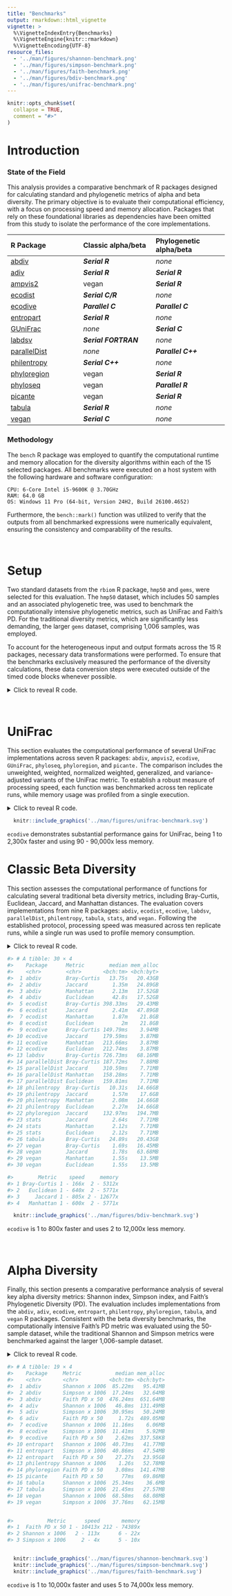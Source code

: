 ```yaml
---
title: "Benchmarks"
output: rmarkdown::html_vignette
vignette: >
  %\VignetteIndexEntry{Benchmarks}
  %\VignetteEngine{knitr::rmarkdown}
  %\VignetteEncoding{UTF-8}
resource_files:
  - '../man/figures/shannon-benchmark.png'
  - '../man/figures/simpson-benchmark.png'
  - '../man/figures/faith-benchmark.png'
  - '../man/figures/bdiv-benchmark.png'
  - '../man/figures/unifrac-benchmark.png'
---
```


```r
knitr::opts_chunk$set(
  collapse = TRUE,
  comment = "#>"
)
```


# Introduction

### State of the Field

This analysis provides a comparative benchmark of R packages designed for
calculating standard and phylogenetic metrics of alpha and beta diversity. The
primary objective is to evaluate their computational efficiency, with a focus on
processing speed and memory allocation. Packages that rely on these foundational
libraries as dependencies have been omitted from this study to isolate the
performance of the core implementations.


| R Package               | Classic alpha/beta      | Phylogenetic alpha/beta |
|:------------------------|:------------------------|:------------------------|
| [abdiv](https://doi.org/10.32614/CRAN.package.abdiv)               | ***Serial R***       | *none*             |
| [adiv](https://doi.org/10.32614/CRAN.package.adiv)                 | ***Serial R***       | ***Serial R***     |
| [ampvis2](https://github.com/KasperSkytte/ampvis2)                 | vegan                | ***Serial R***     |
| [ecodist](https://doi.org/10.32614/CRAN.package.ecodist)           | ***Serial C/R***     | *none*             |
| [ecodive](https://doi.org/10.32614/CRAN.package.ecodive)           | ***Parallel C***     | ***Parallel C***   |
| [entropart](https://doi.org/10.32614/CRAN.package.entropart)       | ***Serial R***       | *none*             |
| [GUniFrac](https://doi.org/10.32614/CRAN.package.GUniFrac)         | *none*               | ***Serial C***     |
| [labdsv](https://doi.org/10.32614/CRAN.package.labdsv)             | ***Serial FORTRAN*** | *none*             |
| [parallelDist](https://doi.org/10.32614/CRAN.package.parallelDist) | *none*               | ***Parallel C++*** |
| [philentropy](https://doi.org/10.32614/CRAN.package.philentropy)   | ***Serial C++***     | *none*             |
| [phyloregion](https://doi.org/10.32614/CRAN.package.phyloregion)   | vegan                | ***Serial R***     |
| [phyloseq](https://doi.org/doi:10.18129/B9.bioc.phyloseq)          | vegan                | ***Parallel R***   |
| [picante](https://doi.org/10.32614/CRAN.package.picante)           | vegan                | ***Serial R***     |
| [tabula](https://doi.org/10.32614/CRAN.package.tabula)             | ***Serial R***       | *none*             |
| [vegan](https://doi.org/10.32614/CRAN.package.vegan)               | ***Serial C***       | *none*             |



### Methodology

The `bench` R package was employed to quantify the computational runtime and
memory allocation for the diversity algorithms within each of the 15 selected
packages. All benchmarks were executed on a host system with the following
hardware and software configuration:

    CPU: 6-Core Intel i5-9600K @ 3.70GHz
    RAM: 64.0 GB
    OS: Windows 11 Pro (64-bit, Version 24H2, Build 26100.4652)

Furthermore, the `bench::mark()` function was utilized to verify that the
outputs from all benchmarked expressions were numerically equivalent, ensuring
the consistency and comparability of the results.


<br>


# Setup

Two standard datasets from the `rbiom` R package, `hmp50` and `gems`, were
selected for this evaluation. The `hmp50` dataset, which includes 50 samples and
an associated phylogenetic tree, was used to benchmark the computationally
intensive phylogenetic metrics, such as UniFrac and Faith's PD. For the
traditional diversity metrics, which are significantly less demanding, the
larger `gems` dataset, comprising 1,006 samples, was employed.

To account for the heterogeneous input and output formats across the 15 R
packages, necessary data transformations were performed. To ensure that the
benchmarks exclusively measured the performance of the diversity calculations,
these data conversion steps were executed outside of the timed code blocks
whenever possible.

<details>
  <summary>Click to reveal R code.</summary>

```r
install.packages('pak')

# Tools and Datasets for Benchmarking Report
pak::pkg_install(pkg = c(
  'bench', 'dplyr', 'ggplot2', 'ggrepel', 'rbiom', 'svglite' ))

# Diversity Metric Implementations
pak::pkg_install(pkg = c(
  'abdiv', 'adiv', 'ecodist', 'ecodive', 'entropart', 'GUniFrac', 
  'kasperskytte/ampvis2', 'labdsv', 'parallelDist', 'philentropy', 
  'phyloregion', 'phyloseq', 'picante', 'tabula', 'vegan' ))


# Software Versions

version$version.string
#> [1] "R version 4.5.1 (2025-06-13 ucrt)"

data.frame(ver = sapply(FUN = packageDescription, fields = 'Version', c(
  'bench', 'dplyr', 'ggplot2', 'ggrepel', 'rbiom',
  'abdiv', 'adiv', 'ecodist', 'ecodive', 'entropart', 'GUniFrac', 
  'ampvis2', 'labdsv', 'parallelDist', 'philentropy', 
  'phyloregion', 'phyloseq', 'picante', 'tabula', 'vegan' )))
#>                     ver
#> bench             1.1.4
#> dplyr             1.1.4
#> ggplot2           3.5.2
#> ggrepel           0.9.6
#> rbiom             2.2.1
#> abdiv             0.2.0
#> adiv              2.2.1
#> ecodist           2.1.3
#> ecodive           1.0.1
#> entropart        1.6-16
#> GUniFrac            1.8
#> ampvis2           2.8.9
#> labdsv            2.1-2
#> parallelDist      0.2.6
#> philentropy       0.9.0
#> phyloregion       1.0.9
#> phyloseq         1.52.0
#> picante           1.8.2
#> tabula            3.3.1
#> vegan             2.7-1

library(bench)
library(ggplot2)
library(ggrepel)
library(dplyr)

(n_cpus <- ecodive::n_cpus())
#> [1] 6

# abdiv only accepts two samples at a time
pairwise <- function (f, data, ...) {
  pairs <- utils::combn(nrow(data), 2)
  structure(
    mapply(
      FUN = function (i, j) f(data[i,], data[j,], ...), 
      i   = pairs[1,], j = pairs[2,] ),
    class  = 'dist',
    Labels = colnames(data),
    Size   = nrow(data),
    Diag   = FALSE,
    Upper  = FALSE )
}


# Remove any extraneous attributes from dist objects,
# allowing them to be compared with `all.equal()`.
cleanup <- function (x) {
  for (i in setdiff(names(attributes(x)), c('class', 'Labels', 'Size', 'Diag', 'Upper')))
    attr(x, i) <- NULL
  return (x)
}


# HMP50 dataset has 50 Samples
hmp50      <- rbiom::hmp50
hmp50_phy  <- rbiom::convert_to_phyloseq(hmp50)
hmp50_mtx  <- t(rbiom::rescale_cols(as.matrix(hmp50)))
hmp50_tree <- hmp50$tree


# GEMS dataset has 1006 Samples
gems_mtx <- t(rbiom::rescale_cols(as.matrix(rbiom::gems)))
```

</details>

<br>


# UniFrac

This section evaluates the computational performance of several UniFrac
implementations across seven R packages: `abdiv`, `ampvis2`, `ecodive`,
`GUniFrac`, `phyloseq`, `phyloregion`, and `picante.` The comparison includes
the unweighted, weighted, normalized weighted, generalized, and
variance-adjusted variants of the UniFrac metric. To establish a robust measure
of processing speed, each function was benchmarked across ten replicate runs,
while memory usage was profiled from a single execution.

<details>
  <summary>Click to reveal R code.</summary>
  
```r

## Unweighted UniFrac
u_unifrac_res <- rbind(
  
  local({
    # cluster for phyloseq
    cl <- parallel::makeCluster(n_cpus)
    doParallel::registerDoParallel(cl)
    on.exit(parallel::stopCluster(cl))
    
    bench::mark(
      iterations    = 10,
      'abdiv'       = cleanup(pairwise(abdiv::unweighted_unifrac, hmp50_mtx, hmp50_tree)),
      'ecodive'     = cleanup(ecodive::unweighted_unifrac(hmp50_mtx, hmp50_tree)),
      'GUniFrac'    = cleanup(as.dist(GUniFrac::GUniFrac(hmp50_mtx, hmp50_tree, alpha=1, verbose=FALSE)[[1]][,,2])),
      'phyloregion' = cleanup(phyloregion::unifrac(hmp50_mtx, hmp50_tree)),
      'phyloseq'    = cleanup(phyloseq::UniFrac(hmp50_phy, weighted=FALSE, normalized=FALSE, parallel=TRUE)),
      'picante'     = cleanup(picante::unifrac(hmp50_mtx, hmp50_tree)) )
  }),
  
  # ampvis2 conflicts with phyloseq cluster, so run separately
  local({
    t_hmp50_mtx <- t(hmp50_mtx)
    bench::mark(
      iterations = 10,
      'ampvis2'  = {
        cleanup(ampvis2:::dist.unifrac(t_hmp50_mtx, hmp50_tree, weighted=FALSE, normalise=FALSE, num_threads=n_cpus))
        doParallel::stopImplicitCluster() } )
  })
)

u_unifrac_res[,1:9]
#> # A tibble: 7 × 9
#>   expression       min   median `itr/sec` mem_alloc `gc/sec` n_itr  n_gc total_time
#>   <bch:expr>  <bch:tm> <bch:tm>     <dbl> <bch:byt>    <dbl> <int> <dbl>   <bch:tm>
#> 1 abdiv         14.59s      15s    0.0655    20.1GB   2.92      10   446      2.54m
#> 2 ecodive       6.36ms   6.66ms  148.       532.6KB   0         10     0    67.79ms
#> 3 GUniFrac      79.4ms  86.15ms   10.6      113.4MB   2.11      10     2   947.45ms
#> 4 phyloregion   6.96ms    7.1ms  139.       145.9MB   0         10     0    71.95ms
#> 5 phyloseq    306.89ms 325.11ms    2.85      50.9MB   0.571     10     2       3.5s
#> 6 picante        2.53s    2.56s    0.389      1.8GB   1.52      10    39     25.68s
#> 7 ampvis2        3.21s    3.64s    0.278     53.7MB   0.0309     9     1     32.34s

ggplot(u_unifrac_res, aes(x = median, y = mem_alloc)) +
  geom_point() +
  geom_label_repel(aes(label = as.character(expression))) + 
  labs(
    title = 'Unweighted UniFrac Implementations',
    subtitle = '50 sample all-vs-all benchmarking on six CPU cores',
    x = 'Median Calculation Time (log scale; n=10)', 
    y = 'Memory Allocated\n(log scale)' ) +
  theme_bw()
  
  
## Weighted UniFrac
w_unifrac_res <- rbind(
  
  local({
    # cluster for phyloseq
    cl <- parallel::makeCluster(n_cpus)
    doParallel::registerDoParallel(cl)
    on.exit(parallel::stopCluster(cl))
    
    bench::mark(
      iterations = 10,
      'abdiv'    = cleanup(pairwise(abdiv::weighted_unifrac, hmp50_mtx, hmp50_tree)),
      'ecodive'  = cleanup(ecodive::weighted_unifrac(hmp50_mtx, hmp50_tree)),
      'phyloseq' = cleanup(phyloseq::UniFrac(hmp50_phy, weighted=TRUE, normalized=FALSE, parallel=TRUE)) )
  }),
  
  # ampvis2 conflicts with phyloseq cluster, so run separately
  local({
    t_hmp50_mtx <- t(hmp50_mtx)
    bench::mark(
      iterations = 10,
      'ampvis2'  = {
        cleanup(ampvis2:::dist.unifrac(t_hmp50_mtx, hmp50_tree, weighted=TRUE, normalise=FALSE, num_threads=n_cpus))
        doParallel::stopImplicitCluster() } )
  })
)


## Weighted Normalized UniFrac
wn_unifrac_res <- rbind(
  
  local({
    # cluster for phyloseq
    cl <- parallel::makeCluster(n_cpus)
    doParallel::registerDoParallel(cl)
    on.exit(parallel::stopCluster(cl))
    
    bench::mark(
      iterations = 10,
      'abdiv'    = cleanup(pairwise(abdiv::weighted_normalized_unifrac, hmp50_mtx, hmp50_tree)),
      'ecodive'  = cleanup(ecodive::normalized_unifrac(hmp50_mtx, hmp50_tree)),
      'GUniFrac' = cleanup(as.dist(GUniFrac::GUniFrac(hmp50_mtx, hmp50_tree, alpha=1, verbose=FALSE)[[1]][,,1])),
      'phyloseq' = cleanup(phyloseq::UniFrac(hmp50_phy, weighted=TRUE, normalized=TRUE, parallel=TRUE)) )
  }),
  
  # ampvis2 conflicts with phyloseq cluster, so run separately
  local({
    t_hmp50_mtx <- t(hmp50_mtx)
    bench::mark(
      iterations = 10,
      'ampvis2'  = {
        cleanup(ampvis2:::dist.unifrac(t_hmp50_mtx, hmp50_tree, weighted=TRUE, normalise=TRUE, num_threads=n_cpus))
        doParallel::stopImplicitCluster() } )
  })
)


## Weighted Normalized UniFrac
g_unifrac_res <- rbind(
  
  local({
    # cluster for phyloseq
    cl <- parallel::makeCluster(n_cpus)
    doParallel::registerDoParallel(cl)
    on.exit(parallel::stopCluster(cl))
    
    bench::mark(
      iterations = 10,
      'abdiv'    = cleanup(pairwise(abdiv::generalized_unifrac, hmp50_mtx, hmp50_tree, alpha=0.5)),
      'ecodive'  = cleanup(ecodive::generalized_unifrac(hmp50_mtx, hmp50_tree, alpha=0.5)),
      'GUniFrac' = cleanup(as.dist(GUniFrac::GUniFrac(hmp50_mtx, hmp50_tree, alpha=0.5, verbose=FALSE)[[1]][,,1])) )
  })
)


## Variance Adjusted UniFrac
va_unifrac_res <- rbind(
  
  local({
    # cluster for phyloseq
    cl <- parallel::makeCluster(n_cpus)
    doParallel::registerDoParallel(cl)
    on.exit(parallel::stopCluster(cl))
    
    bench::mark(
      iterations = 10,
      'abdiv'    = cleanup(pairwise(abdiv::variance_adjusted_unifrac, hmp50_mtx, hmp50_tree)),
      'ecodive'  = cleanup(ecodive::variance_adjusted_unifrac(hmp50_mtx, hmp50_tree)) )
  })
)


unifrac_res <- bind_rows(
    mutate(u_unifrac_res,  `UniFrac Variant` = 'Unweighted'),
    mutate(w_unifrac_res,  `UniFrac Variant` = 'Weighted'),
    mutate(wn_unifrac_res, `UniFrac Variant` = 'Weighted Normalized'),
    mutate(g_unifrac_res,  `UniFrac Variant` = 'Generalized'),
    mutate(va_unifrac_res, `UniFrac Variant` = 'Variance Adjusted') ) %>%
  mutate(Package = as.character(expression)) %>%
  select(Package, `UniFrac Variant`, median, mem_alloc) %>%
  arrange(Package)
  
saveRDS(unifrac_res, 'benchmark/unifrac_res.rds')
```

```r
unifrac_res <- readRDS('../benchmark/unifrac_res.rds')

# print(unifrac_res, n = Inf)
# 
# 
# # How much faster and more memory efficient is ecodive?
# plyr::ddply(unifrac_res, as.name('UniFrac Variant'), function (x) {
#   x[['median']]    <- as.numeric(x[['median']])
#   x[['mem_alloc']] <- as.numeric(x[['mem_alloc']])
#   ecodive <- as.list(x[x[['Package']] == 'ecodive',])
#   x       <- x[x[['Package']] != 'ecodive',]
#   data.frame(
#     speed  = paste0(paste(collapse=' - ', round(range(x$median    / ecodive$median))), 'x'),
#     memory = paste0(paste(collapse=' - ', round(range(x$mem_alloc / ecodive$mem_alloc))), 'x') )
# })


ggplot(unifrac_res, aes(x = median, y = mem_alloc)) +
  geom_point(aes(shape = `UniFrac Variant`), size = 2) +
  geom_label_repel(
    data          = ~subset(., `UniFrac Variant` == 'Unweighted'),
    mapping       = aes(label = Package, fontface = ifelse(Package == 'ecodive', 2, 1)),
    direction     = 'y', 
    box.padding   = 0.4,
    point.padding = 10,
    seed          = 2,
    min.segment.length = Inf ) + 
  scale_shape(solid = FALSE) + 
  bench::scale_x_bench_time(limits = c(.004, 20), breaks = c(.01, .1, 1, 10)) +
  scale_y_log10(limits = 10^c(4.5,11.5), labels = scales::label_bytes()) +
  labs(
    title = 'UniFrac Implementations',
    subtitle = 'All-vs-all 50 sample benchmarking on six CPU cores',
    x = 'Median Calculation Time (log scale; n=10)', 
    y = 'Memory Allocated\n(log scale; n=1)' ) +
  theme_bw(base_size = 12) +
  theme(axis.title.x = element_text(margin = margin(t = 10)))
```

</details>

```r
  knitr::include_graphics('../man/figures/unifrac-benchmark.svg')
```

`ecodive` demonstrates substantial performance gains for UniFrac, being 1 to 2,300x faster and using 90 - 90,000x less memory.
<br>


# Classic Beta Diversity

This section assesses the computational performance of functions for calculating
several traditional beta diversity metrics, including Bray-Curtis, Euclidean,
Jaccard, and Manhattan distances. The evaluation covers implementations from
nine R packages: `abdiv`, `ecodist`, `ecodive`, `labdsv`, `parallelDist`,
`philentropy`, `tabula`, `stats`, and `vegan.` Following the established
protocol, processing speed was measured across ten replicate runs, while a
single run was used to profile memory consumption.


<details>
  <summary>Click to reveal R code.</summary>

```r
bray_curtis_res <- bench::mark(
  iterations = 10,
  'abdiv'        = cleanup(pairwise(abdiv::bray_curtis, gems_mtx)),
  'ecodist'      = cleanup(ecodist::bcdist(gems_mtx)),
  'ecodive'      = cleanup(ecodive::bray(gems_mtx, rescale = FALSE)),
  'labdsv'       = cleanup(labdsv::dsvdis(gems_mtx, 'bray/curtis')),
  'parallelDist' = cleanup(parallelDist::parallelDist(gems_mtx, 'bray')),
  'philentropy'  = cleanup(philentropy::distance(gems_mtx, 'sorensen', test.na = FALSE, use.row.names = TRUE, as.dist.obj = TRUE, mute.message = TRUE)),
  'tabula'       = cleanup(1 - pairwise(tabula::index_bray, gems_mtx)),
  'vegan'        = cleanup(vegan::vegdist(gems_mtx, 'bray')) )

jaccard_res <- bench::mark(
  iterations = 10,
  'abdiv'        = cleanup(pairwise(abdiv::jaccard, gems_mtx)),
  'ecodist'      = cleanup(ecodist::distance(gems_mtx, 'jaccard')),
  'ecodive'      = cleanup(ecodive::jaccard(gems_mtx)),
  'parallelDist' = cleanup(parallelDist::parallelDist(gems_mtx, 'binary')),
  'philentropy'  = cleanup(philentropy::distance(gems_mtx > 0, 'jaccard', test.na = FALSE, use.row.names = TRUE, as.dist.obj = TRUE, mute.message = TRUE)),
  'phyloregion'  = cleanup(phyloregion::beta_diss(gems_mtx, 'jaccard')$beta.jac),
  'stats'        = cleanup(stats::dist(gems_mtx, 'binary')),
  'vegan'        = cleanup(vegan::vegdist(gems_mtx, 'jaccard', binary = TRUE)) )

manhattan_res <- bench::mark(
  iterations = 10,
  'abdiv'        = cleanup(pairwise(abdiv::manhattan, gems_mtx)),
  'ecodist'      = cleanup(ecodist::distance(gems_mtx, 'manhattan')),
  'ecodive'      = cleanup(ecodive::manhattan(gems_mtx, rescale = FALSE)),
  'parallelDist' = cleanup(parallelDist::parallelDist(gems_mtx, 'manhattan')),
  'philentropy'  = cleanup(philentropy::distance(gems_mtx, 'manhattan', test.na = FALSE, use.row.names = TRUE, as.dist.obj = TRUE, mute.message = TRUE)),
  'stats'        = cleanup(stats::dist(gems_mtx, 'manhattan')),
  'vegan'        = cleanup(vegan::vegdist(gems_mtx, 'manhattan')) )

euclidean_res <- bench::mark(
  iterations = 10,
  'abdiv'        = cleanup(pairwise(abdiv::euclidean, gems_mtx)),
  'ecodist'      = cleanup(ecodist::distance(gems_mtx, 'euclidean')),
  'ecodive'      = cleanup(ecodive::euclidean(gems_mtx, rescale = FALSE)),
  'parallelDist' = cleanup(parallelDist::parallelDist(gems_mtx, 'euclidean')),
  'philentropy'  = cleanup(philentropy::distance(gems_mtx, 'euclidean', test.na = FALSE, use.row.names = TRUE, as.dist.obj = TRUE, mute.message = TRUE)),
  'stats'        = cleanup(stats::dist(gems_mtx, 'euclidean')),
  'vegan'        = cleanup(vegan::vegdist(gems_mtx, 'euclidean')) )

bdiv_res <- bind_rows(
    mutate(bray_curtis_res, Metric = 'Bray-Curtis'),
    mutate(jaccard_res,     Metric = 'Jaccard'),
    mutate(manhattan_res,   Metric = 'Manhattan'),
    mutate(euclidean_res,   Metric = 'Euclidean') ) %>%
  mutate(Package = as.character(expression)) %>%
  select(Package, Metric, median, mem_alloc) %>%
  arrange(Package)
  
saveRDS(bdiv_res, 'benchmark/bdiv_res.rds')


print(bdiv_res, n = Inf)


# How much faster and more memory efficient is ecodive?
plyr::ddply(bdiv_res, 'Metric', function (x) {
  x[['median']]    <- as.numeric(x[['median']])
  x[['mem_alloc']] <- as.numeric(x[['mem_alloc']])
  ecodive <- as.list(x[x[['Package']] == 'ecodive',])
  x       <- x[x[['Package']] != 'ecodive',]
  data.frame(
    speed  = paste0(paste(collapse=' - ', round(range(x$median    / ecodive$median))), 'x'),
    memory = paste0(paste(collapse=' - ', round(range(x$mem_alloc / ecodive$mem_alloc))), 'x') )
})


ggplot(bdiv_res, aes(x = median, y = mem_alloc)) +
  geom_point() +
  geom_label_repel(
    mapping   = aes(label = Package, fontface = ifelse(Package == 'ecodive', 2, 1)), 
    direction = 'y', 
    seed      = 5 ) + 
  facet_wrap('Metric', ncol = 1, scales = 'free_y') + 
  bench::scale_x_bench_time(limits = c(.1, 180), breaks = c(.1, .3, 1, 3, 10, 30, 60, 180)) +
  scale_y_log10(limits = 10^c(5,12), labels = scales::label_bytes()) +
  labs(
    title = 'Beta Diversity Implementations',
    subtitle = 'All-vs-all 1,006 sample benchmarking on six CPU cores',
    x = 'Median Calculation Time (log scale; n=10)', 
    y = 'Memory Allocated\n(log scale; n=1)' ) +
  theme_bw(base_size = 12) +
  theme(axis.title.x = element_text(margin = margin(t = 10)))


ggplot(subset(bdiv_res, Metric == 'Bray-Curtis'), aes(x = median, y = mem_alloc)) +
  geom_point() +
  geom_label_repel(
    mapping   = aes(label = Package, fontface = ifelse(Package == 'ecodive', 2, 1)), 
    direction = 'y', 
    seed      = 1 ) + 
  bench::scale_x_bench_time(limits = c(.1, 61), breaks = c(.1, 1, 10, 60)) +
  scale_y_log10(limits = 10^c(5,11.5), labels = scales::label_bytes()) +
  labs(
    title = 'Bray-Curtis Dissimilarity Implementations',
    subtitle = 'All-vs-all 1,006 sample benchmarking on six CPU cores',
    x = 'Median Calculation Time (log scale; n=10)', 
    y = 'Memory Allocated\n(log scale; n=1)' ) +
  theme_bw(base_size = 12) +
  theme(axis.title.x = element_text(margin = margin(t = 10)))
```

</details>

```r
#> # A tibble: 30 × 4
#>    Package      Metric        median mem_alloc
#>    <chr>        <chr>       <bch:tm> <bch:byt>
#>  1 abdiv        Bray-Curtis   13.75s   20.43GB
#>  2 abdiv        Jaccard        1.35m   24.89GB
#>  3 abdiv        Manhattan      2.13m   17.52GB
#>  4 abdiv        Euclidean      42.8s   17.52GB
#>  5 ecodist      Bray-Curtis 398.33ms   29.43MB
#>  6 ecodist      Jaccard        2.41m   47.89GB
#>  7 ecodist      Manhattan      1.87m    21.8GB
#>  8 ecodist      Euclidean         2m    21.8GB
#>  9 ecodive      Bray-Curtis 149.79ms    3.94MB
#> 10 ecodive      Jaccard     179.59ms    3.87MB
#> 11 ecodive      Manhattan   213.66ms    3.87MB
#> 12 ecodive      Euclidean   212.74ms    3.87MB
#> 13 labdsv       Bray-Curtis 726.73ms   68.16MB
#> 14 parallelDist Bray-Curtis 187.72ms    7.88MB
#> 15 parallelDist Jaccard     310.59ms    7.71MB
#> 16 parallelDist Manhattan   158.28ms    7.71MB
#> 17 parallelDist Euclidean   159.81ms    7.71MB
#> 18 philentropy  Bray-Curtis   10.31s   14.66GB
#> 19 philentropy  Jaccard        1.57m    17.6GB
#> 20 philentropy  Manhattan      2.08m   14.66GB
#> 21 philentropy  Euclidean      2.27m   14.66GB
#> 22 phyloregion  Jaccard     132.97ms   194.7MB
#> 23 stats        Jaccard        2.64s    7.71MB
#> 24 stats        Manhattan      2.12s    7.71MB
#> 25 stats        Euclidean      2.12s    7.71MB
#> 26 tabula       Bray-Curtis   24.89s   20.43GB
#> 27 vegan        Bray-Curtis    1.69s   16.45MB
#> 28 vegan        Jaccard        1.78s   63.68MB
#> 29 vegan        Manhattan      1.55s    13.5MB
#> 30 vegan        Euclidean      1.55s    13.5MB

#>        Metric    speed     memory
#> 1 Bray-Curtis 1 - 166x  2 - 5312x
#> 2   Euclidean 1 - 640x  2 - 5771x
#> 3     Jaccard 1 - 805x 2 - 12677x
#> 4   Manhattan 1 - 600x  2 - 5771x

  knitr::include_graphics('../man/figures/bdiv-benchmark.svg')
```

`ecodive` is 1 to 800x faster and uses 2 to 12,000x less memory.

<br>


# Alpha Diversity

Finally, this section presents a comparative performance analysis of several key
alpha diversity metrics: Shannon index, Simpson index, and Faith's Phylogenetic
Diversity (PD). The evaluation includes implementations from the `abdiv`,
`adiv`, `ecodive`, `entropart`, `philentropy`, `phyloregion`, `tabula`, and
`vegan` R packages. Consistent with the beta diversity benchmarks, the
computationally intensive Faith's PD metric was evaluated using the 50-sample
dataset, while the traditional Shannon and Simpson metrics were benchmarked
against the larger 1,006-sample dataset.

<details>
  <summary>Click to reveal R code.</summary>

```r

shannon_res <- bench::mark(
  iterations  = 10,
  'abdiv'       = apply(gems_mtx, 1L, abdiv::shannon),
  'adiv'        = adiv::speciesdiv(gems_mtx, 'Shannon')[,1],
  'ecodive'     = ecodive::shannon(gems_mtx),
  'entropart'   = apply(gems_mtx, 1L, entropart::Shannon, CheckArguments = FALSE),
  'philentropy' = apply(gems_mtx, 1L, philentropy::H, unit = 'log'),
  'tabula'      = apply(gems_mtx, 1L, tabula::index_shannon),
  'vegan'       = vegan::diversity(gems_mtx, 'shannon') )

simpson_res <- bench::mark(
  iterations  = 10,
  'abdiv'     = apply(gems_mtx, 1L, abdiv::simpson),
  'adiv'      = adiv::speciesdiv(gems_mtx, 'GiniSimpson')[,1],
  'ecodive'   = ecodive::simpson(gems_mtx),
  'entropart' = apply(gems_mtx, 1L, entropart::Simpson, CheckArguments = FALSE),
  'tabula'    = 1 - apply(gems_mtx, 1L, tabula::index_simpson),
  'vegan'     = vegan::diversity(gems_mtx, 'simpson') )

faith_res <- bench::mark(
  iterations    = 10,
  check         = FALSE, # entropart has incorrect output on non-ultrametric tree
  'abdiv'       = apply(hmp50_mtx, 1L, abdiv::faith_pd, hmp50_tree),
  'adiv'        = apply(hmp50_mtx, 1L, \(x) adiv::EH(hmp50_tree, colnames(hmp50_mtx)[x > 0])),
  'ecodive'     = ecodive::faith(hmp50_mtx, hmp50_tree),
  'entropart'   = apply(hmp50_mtx, 1L, entropart::PDFD, hmp50_tree, CheckArguments = FALSE),
  'phyloregion' = phyloregion::PD(hmp50_mtx, hmp50_tree),
  'picante'     = as.matrix(picante::pd(hmp50_mtx, hmp50_tree))[,'PD'] )

adiv_res <- bind_rows(
    mutate(shannon_res, Metric = 'Shannon x 1006'),
    mutate(simpson_res, Metric = 'Simpson x 1006'),
    mutate(faith_res,   Metric = 'Faith PD x 50') ) %>%
  mutate(Package = as.character(expression)) %>%
  select(Package, Metric, median, mem_alloc) %>%
  arrange(Package)
  
saveRDS(adiv_res, 'benchmark/adiv_res.rds')


print(adiv_res, n = Inf)


# How much faster and more memory efficient is ecodive?
plyr::ddply(adiv_res, 'Metric', function (x) {
  x[['median']]    <- as.numeric(x[['median']])
  x[['mem_alloc']] <- as.numeric(x[['mem_alloc']])
  ecodive <- as.list(x[x[['Package']] == 'ecodive',])
  x       <- x[x[['Package']] != 'ecodive',]
  data.frame(
    speed  = paste0(paste(collapse=' - ', round(range(x$median    / ecodive$median))), 'x'),
    memory = paste0(paste(collapse=' - ', round(range(x$mem_alloc / ecodive$mem_alloc))), 'x') )
})


ggplot(subset(adiv_res, Metric == 'Shannon x 1006'), aes(x = median, y = mem_alloc)) +
  geom_point(size = 2) +
  geom_label_repel(
    mapping   = aes(label = Package, fontface = ifelse(Package == 'ecodive', 2, 1)), 
    direction = 'y', 
    seed      = 10 ) + 
  bench::scale_x_bench_time(limits = c(.008, 2), breaks = c(.01, .025, .05, .1, .25, .5, 1)) +
  scale_y_log10(limits = 10^c(6.5,8.5), labels = scales::label_bytes()) +
  labs(
    title = 'Shannon Diversity Index Implementations',
    subtitle = '1,006 sample benchmarking on six CPU cores',
    x = 'Median Calculation Time (log scale; n=10)', 
    y = 'Memory Allocated\n(log scale; n=1)' ) +
  theme_bw(base_size = 12) +
  theme(axis.title.x = element_text(margin = margin(t = 10)))


ggplot(subset(adiv_res, Metric == 'Simpson x 1006'), aes(x = median, y = mem_alloc)) +
  geom_point(size = 2) +
  geom_label_repel(
    mapping   = aes(label = Package, fontface = ifelse(Package == 'ecodive', 2, 1)), 
    direction = 'y', 
    seed      = 10 ) + 
  bench::scale_x_bench_time(limits = c(.01, .05), breaks = c(.01, .015, .025, .05)) +
  scale_y_log10(limits = 10^c(6.5,8.5), labels = scales::label_bytes()) +
  labs(
    title = 'Gini-Simpson Index Implementations',
    subtitle = '1,006 sample benchmarking on six CPU cores',
    x = 'Median Calculation Time (log scale; n=10)', 
    y = 'Memory Allocated\n(log scale; n=1)' ) +
  theme_bw(base_size = 12) +
  theme(axis.title.x = element_text(margin = margin(t = 10)))
  
  
ggplot(subset(adiv_res, Metric == 'Faith PD x 50'), aes(x = median, y = mem_alloc)) +
  geom_point(size = 2) +
  geom_label_repel(
    mapping   = aes(label = Package, fontface = ifelse(Package == 'ecodive', 2, 1)), 
    direction = 'y', 
    seed      = 10 ) + 
  bench::scale_x_bench_time(limits = c(.002, 35), breaks = c(.01, .1, 1, 10)) +
  scale_y_log10(limits = 10^c(5,10.6), labels = scales::label_bytes()) +
  labs(
    title = 'Faith\'s Phylogenetic Diversity Implementations',
    subtitle = '50 sample benchmarking on six CPU cores',
    x = 'Median Calculation Time (log scale; n=10)', 
    y = 'Memory Allocated\n(log scale; n=1)' ) +
  theme_bw(base_size = 12) +
  theme(axis.title.x = element_text(margin = margin(t = 10)))
```

</details>

```r
#> # A tibble: 19 × 4
#>    Package     Metric           median mem_alloc
#>    <chr>       <chr>          <bch:tm> <bch:byt>
#>  1 abdiv       Shannon x 1006  85.22ms   95.41MB
#>  2 abdiv       Simpson x 1006  17.24ms   32.64MB
#>  3 abdiv       Faith PD x 50  476.24ms  651.64MB
#>  4 adiv        Shannon x 1006   46.8ms  131.49MB
#>  5 adiv        Simpson x 1006  30.95ms   50.24MB
#>  6 adiv        Faith PD x 50     1.72s  489.05MB
#>  7 ecodive     Shannon x 1006  11.16ms    6.06MB
#>  8 ecodive     Simpson x 1006  11.41ms    5.92MB
#>  9 ecodive     Faith PD x 50    2.62ms  337.58KB
#> 10 entropart   Shannon x 1006  40.73ms   41.77MB
#> 11 entropart   Simpson x 1006  40.86ms   47.54MB
#> 12 entropart   Faith PD x 50    27.27s   23.95GB
#> 13 philentropy Shannon x 1006    1.26s   52.78MB
#> 14 phyloregion Faith PD x 50    3.08ms  141.47MB
#> 15 picante     Faith PD x 50      77ms   69.86MB
#> 16 tabula      Shannon x 1006  25.34ms    36.6MB
#> 17 tabula      Simpson x 1006  21.45ms   27.57MB
#> 18 vegan       Shannon x 1006  68.58ms   68.08MB
#> 19 vegan       Simpson x 1006  37.76ms   62.15MB


#>           Metric      speed       memory
#> 1  Faith PD x 50 1 - 10413x 212 - 74389x
#> 2 Shannon x 1006   2 - 113x      6 - 22x
#> 3 Simpson x 1006     2 - 4x      5 - 10x


  knitr::include_graphics('../man/figures/shannon-benchmark.svg')
  knitr::include_graphics('../man/figures/simpson-benchmark.svg')
  knitr::include_graphics('../man/figures/faith-benchmark.svg')
```

`ecodive` is 1 to 10,000x faster and uses 5 to 74,000x less memory.






